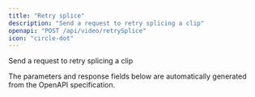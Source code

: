 ```yaml
---
title: "Retry splice"
description: "Send a request to retry splicing a clip"
openapi: "POST /api/video/retrySplice"
icon: "circle-dot"
---
```


Send a request to retry splicing a clip

<Note>
The parameters and response fields below are automatically generated from the OpenAPI specification.
</Note>
